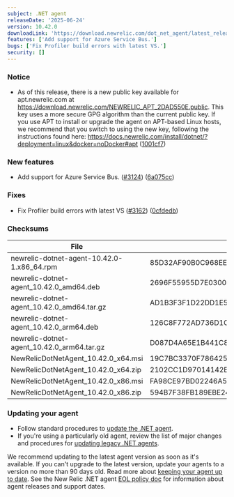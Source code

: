 ```yaml
---
subject: .NET agent
releaseDate: '2025-06-24'
version: 10.42.0
downloadLink: 'https://download.newrelic.com/dot_net_agent/latest_release'
features: ['Add support for Azure Service Bus.']
bugs: ['Fix Profiler build errors with latest VS.']
security: []
---
```


### Notice

* As of this release, there is a new public key available for apt.newrelic.com at https://download.newrelic.com/NEWRELIC_APT_2DAD550E.public. This key uses a more secure GPG algorithm than the current public key. If you use APT to install or upgrade the agent on APT-based Linux hosts, we recommend that you switch to using the new key, following the instructions found here: https://docs.newrelic.com/install/dotnet/?deployment=linux&docker=noDocker#apt ([1001cf7](https://github.com/newrelic/newrelic-dotnet-agent/commit/1001cf7fc5b250a580dd75168b8440eb86573278))

### New features

* Add support for Azure Service Bus. ([#3124](https://github.com/newrelic/newrelic-dotnet-agent/issues/3124)) ([6a075cc](https://github.com/newrelic/newrelic-dotnet-agent/commit/6a075ccbb2b7b59c509ce93fcad36202d4d5a6da))

### Fixes

* Fix Profiler build errors with latest VS ([#3162](https://github.com/newrelic/newrelic-dotnet-agent/issues/3162)) ([0cfdedb](https://github.com/newrelic/newrelic-dotnet-agent/commit/0cfdedb4ff2a9bfc602f6844e262c2d4d455583a))

### Checksums
| File | SHA - 256  Hash |
| ---| ---|
| newrelic-dotnet-agent-10.42.0-1.x86_64.rpm | 85D32AF90B0C968EEF33631F507197F69DAC510AF9E7BAA3E6F479D74A284907 |
| newrelic-dotnet-agent_10.42.0_amd64.deb | 2696F55955D7E0300BCF70A1A2EDC8471A1DBACD2361344C4BD5E003FD582F4C |
| newrelic-dotnet-agent_10.42.0_amd64.tar.gz | AD1B3F3F1D22DD1E539EFAC44B3422654608C26FA72E0BC1D2292D23BBFECC5D |
| newrelic-dotnet-agent_10.42.0_arm64.deb | 126C8F772AD736D1C771C65FEBE25DC827E9734626220081BA3AE2C153E03935 |
| newrelic-dotnet-agent_10.42.0_arm64.tar.gz | D087D4A65E1B441C83B5B7D6C6AFC01E88DD87A7358A180DD0B7E3977D52DF64 |
| NewRelicDotNetAgent_10.42.0_x64.msi | 19C7BC3370F7864257E5870834F3ADFBBD190DE410625B7495631E901508CDFB |
| NewRelicDotNetAgent_10.42.0_x64.zip | 2102CC1D97014142BB42A69224BA84660018F0510B6E09E19E0E509934742E36 |
| NewRelicDotNetAgent_10.42.0_x86.msi | FA98CE97BD02246A5D0413ED64C693F5A045827F32A4B9CA62F14B5534638F46 |
| NewRelicDotNetAgent_10.42.0_x86.zip | 594B7F38FB189EBE24D77A7D5400EB2A80A49E55107B6F00BB006FE96A5CB391 |


### Updating your agent

* Follow standard procedures to [update the .NET agent](/docs/agents/net-agent/installation-configuration/update-net-agent).
* If you're using a particularly old agent, review the list of major changes and procedures for [updating legacy .NET agents](/docs/apm/agents/net-agent/installation/update-net-agent/#updating_older_net).

We recommend updating to the latest agent version as soon as it's available. If you can't upgrade to the latest version, update your agents to a version no more than 90 days old. Read more about [keeping your agent up to date](/docs/new-relic-solutions/new-relic-one/install-configure/update-new-relic-agent).
See the New Relic .NET agent [EOL policy doc](/docs/apm/agents/net-agent/getting-started/net-agent-eol-policy) for information about agent releases and support dates.

